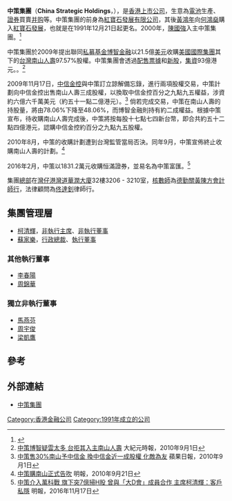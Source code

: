 '''中策集團'''（'''China Strategic Holdings'''，{{sehk|0235}}），是[[香港上市公司|香港上市公司]]，生意為[[電池|電池]]生產、[[證券|證券]]買賣[[并购|并购]]等。中策集團的前身為[[紅寶石發展有限公司|紅寶石發展有限公司]]，其後[[黃鴻年|黃鴻年]]向[[何鴻燊|何鴻燊]]購入[[紅寶石發展|紅寶石發展]]，也就是在1991年12月21日起更名。2000年，[[陳國強_(商人)|陳國強]]入主中策集團。<ref>{{Cite web |url=http://news.cts.com.tw/cnyes/money/200911/200911110342902.html |title=中策擬發票及新股 集資93億港元 不費分文購南山人壽 |accessdate=2010-11-06 |archive-date=2009-12-12 |archive-url=https://web.archive.org/web/20091212053221/http://news.cts.com.tw/cnyes/money/200911/200911110342902.html |dead-url=no }}</ref>

中策集團於2009年提出聯同[[私募基金|私募基金]][[博智金融|博智金融]]以21.5億[[美元|美元]]收購[[美國國際集團|美國國際集團]]其下的[[台灣|台灣]][[南山人壽|南山人壽]]97.57%股權。中策集團會透過[[配售|配售]][[票據|票據]]和[[新股|新股]]，[[集資|集資]]93億港元。。<ref>[http://www.epochtimes.com/b5/10/9/1/n3012260.htm 中策博智疑雲太多 台拒其入主南山人壽] {{Wayback|url=http://www.epochtimes.com/b5/10/9/1/n3012260.htm |date=20100908075743 }} 大紀元時報，2010年9月1日</ref>

2009年11月17日，[[中信金控|中信金控]]與中策訂立諒解備忘錄，進行兩項股權交易，中策計劃向中信金控出售南山人壽三成股權，以換取中信金控百分之九點九五權益，涉資約六億六千萬美元（約五十一點二億港元）。<ref>[http://hk.apple.nextmedia.com/template/apple/art_main.php?iss_id=20091118&sec_id=15307&art_id=13431893 中策售30%南山予中信金 換中信金近一成股權 化敵為友] 蘋果日報，2010年9月1日</ref> 倘若完成交易，中策在南山人壽的持股量，將由78.06%下降至48.06%，而博智金融則持有約二成權益。根據中策宣布，待收購南山人壽完成後，中策將按每股十七點七四新台幣，即合共約五十二點四億港元，認購中信金控約百分之九點九五股權。

2010年8月，中策的收購計劃遭到台灣監管當局否決。同年9月，中策宣佈終止收購南山人壽的計劃。<ref>[http://finance.sina.com.hk/cgi-bin/nw/show.cgi/40/2/1/3211855/1.html 中策購南山正式告吹] {{Wayback|url=http://finance.sina.com.hk/cgi-bin/nw/show.cgi/40/2/1/3211855/1.html |date=20110228152438 }} 明報，2010年9月21日</ref>

2016年2月，中策以1831.2萬元收購恒滿證券，並易名為中策富匯。<ref>[http://www.mpfinance.com/fin/daily2.php?node=1479326244797&issue=20161117 中策介入萬科戰 旗下突7億掃H股 曾與「大D會」成員合作 主席柯清輝：客戶私隱] {{Wayback|url=http://www.mpfinance.com/fin/daily2.php?node=1479326244797&issue=20161117 |date=20161122221347 }} 明報，2016年11月17日</ref>

集團[[總部|總部]]在[[灣仔|灣仔]][[港灣道|港灣道]][[華潤大廈|華潤大廈]]32樓3206 - 3210室，[[核數師|核數師]]為[[德勤|德勤]][[關黃陳方|關黃陳方]][[會計師行|會計師行]]，法律顧問為[[佟達釗|佟達釗]]律師行。

==集團管理層==
*[[柯清輝|柯清輝]]，[[董事長|非執行主席]]、[[非執行董事|非執行董事]]
*[[蘇家樂|蘇家樂]]，[[行政總裁|行政總裁]]、[[執行董事|執行董事]]
===其他執行董事===
*[[李春陽|李春陽]]
*[[周錦華|周錦華]]
===獨立非執行董事===
*[[馬燕芬|馬燕芬]]
*[[周宇俊|周宇俊]]
*[[梁凱鷹|梁凱鷹]]

==參考==
{{reflist}}

==外部連結==
*[http://www.cshldgs.com 中策集團]{{Wayback|url=http://www.cshldgs.com/ |date=20190306183927 }}


[[Category:香港金融公司|Category:香港金融公司]]
[[Category:1991年成立的公司|Category:1991年成立的公司]]